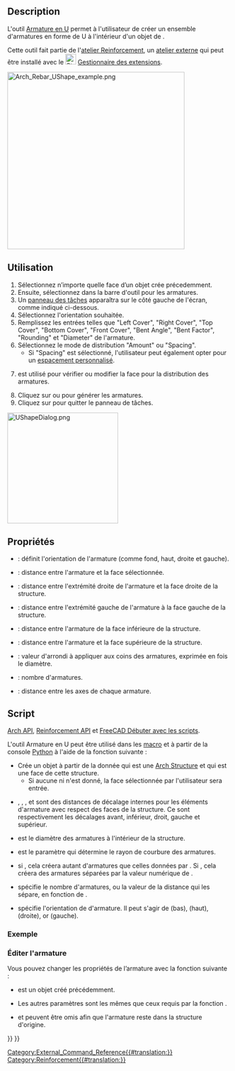 <languages/>

{{Docnav/fr
|[[Reinforcement_StraightRebar/fr|Armature droite]]
|[[Reinforcement_LShapeRebar/fr|Armature en L]]
|[[Reinforcement_Workbench/fr|Atelier Reinforcement]]
|IconL=Reinforcement_StraightRebar.svg
|IconR=Reinforcement_LShapeRebar.svg
|IconC=Reinforcement_Workbench.svg
}}

{{GuiCommand/fr
|Name=Reinforcement UShapeRebar
|Name/fr=Reinforcement Armature en U
|MenuLocation=3D/BIM → Outils pour les armatures → Armature en U
|Workbenches=[[BIM_Workbench/fr|BIM]], [[Reinforcement_Workbench/fr|Reinforcement]]
|Version=0.17
|SeeAlso=
}}

==Description==

L'outil [[Reinforcement_UShapeRebar/fr|Armature en U]] permet à l'utilisateur de créer un ensemble d'armatures en forme de U à l'intérieur d'un objet de {{Button|[[Image:Arch_Structure.svg|16px]] [[Arch_Structure/fr|Arch Structure]]}}.

Cette outil fait partie de l'[[Reinforcement_Workbench/fr|atelier Reinforcement]], un [[External_workbenches/fr|atelier externe]] qui peut être installé avec le [[Image:Std_AddonMgr.svg|24px]] [[Std_AddonMgr/fr|Gestionnaire des extensions]].

[[Image:Arch_Rebar_UShape_example.png|400px]]
{{Caption|Deux jeux d'armatures en forme de U à l'intérieur d'une [[Arch_Structure/fr|Arch Structure]]}}

<span id="Usage"></span>
==Utilisation== 

# Sélectionnez n’importe quelle face d’un objet {{Button|[[Image:Arch_Structure.svg|16px]] [[Arch_Structure/fr|Arch Structure]]}} crée précedemment.
# Ensuite, sélectionnez {{Button|[[Image:Reinforcement_UShapeRebar.svg|16px]] [[Reinforcement_UShapeRebar/fr|Armature en U]]}} dans la barre d'outil pour les armatures.
# Un [[Task_Panel/fr|panneau des tâches]] apparaîtra sur le côté gauche de l'écran, comme indiqué ci-dessous.
# Sélectionnez l'orientation souhaitée.
# Remplissez les entrées telles que "Left Cover", "Right Cover", "Top Cover", "Bottom Cover", "Front Cover", "Bent Angle", "Bent Factor", "Rounding" et "Diameter" de l'armature.
# Sélectionnez le mode de distribution "Amount" ou "Spacing".
#* Si "Spacing" est sélectionné, l'utilisateur peut également opter pour un [[Custom_Spacing/fr|espacement personnalisé]].
# {{Button|Pick Selected Face}} est utilisé pour vérifier ou modifier la face pour la distribution des armatures.
# Cliquez sur {{Button|OK}} ou {{Button|Appliquer}} pour générer les armatures.
# Cliquez sur {{Button|Annuler}} pour quitter le panneau de tâches.

[[Image:UShapeDialog.png|250px]]
{{Caption|Panneau des tâches de l'outil}}

<span id="Properties"></span>
==Propriétés== 

* {{PropertyData|Orientation}} : définit  l'orientation de l'armature (comme fond, haut, droite et gauche).
* {{PropertyData|Front Cover}} : distance entre l'armature et la face sélectionnée.
* {{PropertyData|Right Cover}} : distance entre l'extrémité droite de l'armature et la face droite de la structure.
* {{PropertyData|Left Cover}} : distance entre l'extrémité gauche de l'armature à la face gauche de la structure.
* {{PropertyData|Bottom Cover}} : distance entre l'armature de la face inférieure de la structure.
* {{PropertyData|Top Cover}} : distance entre l'armature et la face supérieure de la structure.
* {{PropertyData|Rounding}} : valeur d'arrondi à appliquer aux coins des armatures, exprimée en fois le diamètre.
* {{PropertyData|Amount}} : nombre d'armatures.
* {{PropertyData|Spacing}} : distance entre les axes de chaque armature.

<span id="Scripting"></span>
==Script==

{{Emphasis|Voir aussi :}} [[Arch_API/fr|Arch API]], [[Reinforcement_API/fr|Reinforcement API]] et [[FreeCAD_Scripting_Basics/fr|FreeCAD Débuter avec les scripts]].

L'outil Armature en U peut être utilisé dans les [[Macros/fr|macro]] et à partir de la console [[Python/fr|Python]] à l'aide de la fonction suivante :

{{Code|code=
Rebar = makeUShapeRebar(f_cover, b_cover, r_cover, l_cover,
                        diameter, t_cover, rounding, amount_spacing_check, amount_spacing_value, orientation="Bottom",
                        structure=None, facename=None)
}}

* Crée un objet {{incode|Rebar}} à partir de la {{incode|structure}} donnée qui est une [[Arch_Structure/fr|Arch Structure]] et {{incode|facename}} qui est une face de cette structure.
** Si aucune {{incode|structure}} ni {{incode|facename}} n'est donné, la face sélectionnée par l'utilisateur sera entrée.
* {{incode|f_cover}}, {{incode|b_cover}}, {{incode|r_cover}}, {{incode|l_cover}} et {{incode|t_cover}} sont des distances de décalage internes pour les éléments d'armature avec respect des faces de la structure. Ce sont respectivement les décalages avant, inférieur, droit, gauche et supérieur.
* {{incode|diameter}} est le diamètre des armatures à l'intérieur de la structure.
* {{incode|rounding}} est le paramètre qui détermine le rayon de courbure des armatures.
* {{incode|amount_spacing_check}} si {{incode|True}}, cela créera autant d'armatures que celles données par {{incode|amount_spacing_value}}. Si {{incode|False}}, cela créera des armatures séparées par la valeur numérique de {{incode|amount_spacing_value}}.
* {{incode|amount_spacing_value}} spécifie le nombre d'armatures, ou la valeur de la distance qui les sépare, en fonction de {{incode|amount_spacing_check}}.
* {{incode|orientation}} spécifie l'orientation de d'armature. Il peut s'agir de {{incode|"Bottom"}} (bas), {{incode|"Top"}} (haut), {{incode|"Right"}} (droite), or {{incode|"Left"}} (gauche).

<span id="Example"></span>
=== Exemple ===

{{Code|code=
import FreeCAD, Arch, UShapeRebar

Structure = Arch.makeStructure(length=1000, width=1000, height=400)
Structure.ViewObject.Transparency = 80
FreeCAD.ActiveDocument.recompute()

Rebar = UShapeRebar.makeUShapeRebar(50, 20, 20, 20,
                                    8, 50, 4, True, 6, "Bottom", Structure, "Face4")
Rebar.ViewObject.ShapeColor = (0.9, 0.0, 0.0)

Rebar2 = UShapeRebar.makeUShapeRebar(50, 50, 20, 20,
                                     8, 50, 4, True, 6, "Bottom", Structure, "Face6")
Rebar2.ViewObject.ShapeColor = (0.0, 0.0, 0.9)
}}

<span id="Edition_of_the_rebar"></span>
=== Éditer l'armature ===

Vous pouvez changer les propriétés de l’armature avec la fonction suivante :

{{Code|code=
editUShapeRebar(Rebar, f_cover, b_cover, r_cover, l_cover,
                diameter, t_cover, rounding, amount_spacing_check, amount_spacing_value, orientation,
                structure=None, facename=None) 
}}

* {{incode|Rebar}} est un objet {{incode|UShapeRebar}} créé précédemment.
* Les autres paramètres sont les mêmes que ceux requis par la fonction {{incode|makeUShapeRebar()}}.
* {{incode|structure}} et {{incode|facename}} peuvent être omis afin que l'armature reste dans la structure d'origine.

{{Code|code=
import UShapeRebar

UShapeRebar.editUShapeRebar(Rebar, 50, 50, 20, 20,
                            16, 20, 5, True, 5, "Top")

UShapeRebar.editUShapeRebar(Rebar2, 70, 50, 20, 20,
                            16, 70, 5, True, 5, "Top")
}}


{{Docnav/fr
|[[Reinforcement_StraightRebar/fr|Armature droite]]
|[[Reinforcement_LShapeRebar/fr|Armature en L]]
|[[Reinforcement_Workbench/fr|Atelier Reinforcement]]
|IconL=Reinforcement_StraightRebar.svg
|IconR=Reinforcement_LShapeRebar.svg
|IconC=Reinforcement_Workbench.svg
}}

[[Category:External_Command_Reference{{#translation:}}]]
[[Category:Reinforcement{{#translation:}}]]
{{BIM_Tools_navi{{#translation:}}}}
{{Userdocnavi{{#translation:}}}}